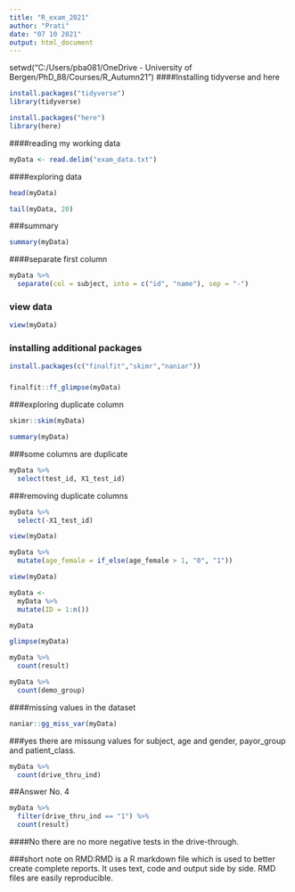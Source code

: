 ---
title: "R_exam_2021"
author: "Prati"
date: "07 10 2021"
output: html_document
---
setwd("C:/Users/pba081/OneDrive - University of Bergen/PhD_88/Courses/R_Autumn21")
####Installing tidyverse and here
```{r}
install.packages("tidyverse")
library(tidyverse)
```
```{r}
install.packages("here")
library(here)
```
####reading my working data
```{r}
myData <- read.delim("exam_data.txt")
```
####exploring data
```{r}
head(myData)
```

```{r}
tail(myData, 20)
```
###summary
```{r}
summary(myData)
```
####separate first column
```{r}
myData %>%
  separate(col = subject, into = c("id", "name"), sep = "-")
```
### view data
```{r}
view(myData)
```

### installing additional packages
```{r}
install.packages(c("finalfit","skimr","naniar"))
```
###
```{r}
finalfit::ff_glimpse(myData)
```
###exploring duplicate column

```{r}
skimr::skim(myData)
```

```{r}
summary(myData)
```
###some columns are duplicate
```{r}
myData %>% 
  select(test_id, X1_test_id)
```

###removing duplicate columns
```{r}
myData %>% 
  select(-X1_test_id)
```
```{r}
view(myData)
```

```{r}
myData %>% 
  mutate(age_female = if_else(age_female > 1, "0", "1"))
```

```{r}
view(myData)
```

```{r}
myData <-
  myData %>% 
  mutate(ID = 1:n())
```

```{r}
myData
```
```{r}
glimpse(myData)
```


```{r}
myData %>% 
  count(result)
```

```{r}
myData %>% 
  count(demo_group)
```


####missing values in the dataset
```{r}
naniar::gg_miss_var(myData)
```
###yes there are missung values for subject, age and gender, payor_group and patient_class.

```{r}
myData %>% 
  count(drive_thru_ind)
```
##Answer No. 4
```{r}
myData %>% 
  filter(drive_thru_ind == "1") %>%
  count(result)
```
####No there are no more negative tests in the drive-through.

###short note on RMD:RMD is a R markdown file which is used to better create complete reports. It uses text, code and output side by side. RMD files are easily reproducible.

